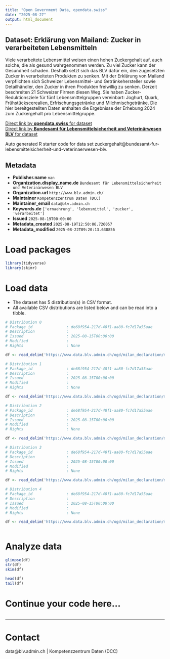 ```yaml
---
title: "Open Government Data, opendata.swiss"
date: "2025-08-27"
output: html_document
---
```


## Dataset: Erklärung von Mailand: Zucker in verarbeiteten Lebensmitteln

Viele verarbeitete Lebensmittel weisen einen hohen Zuckergehalt auf, auch solche, die als gesund wahrgenommen werden. Zu viel Zucker kann der Gesundheit schaden. Deshalb setzt sich das BLV dafür ein, den zugesetzten Zucker in verarbeiteten Produkten zu senken. 
Mit der Erklärung von Mailand verpflichten sich Schweizer Lebensmittel- und Getränkehersteller sowie Detailhändler, den Zucker in ihren Produkten freiwillig zu senken. Derzeit beschreiten 21 Schweizer Firmen diesen Weg. Sie haben Zucker-Reduktionsziele für fünf Lebensmittelgruppen vereinbart: Joghurt, Quark, Frühstückscerealien, Erfrischungsgetränke und Milchmischgetränke.
Die hier bereitgestellten Daten enthalten die Ergebnisse der Erhebung 2024 zum Zuckergehalt pro Lebensmittelgruppe.

[Direct link by **opendata.swiss** for dataset](https://opendata.swiss/de/dataset/erklarung-von-mailand-zucker-in-verarbeiteten-lebensmitteln)<br>
[Direct link by **Bundesamt für Lebensmittelsicherheit und Veterinärwesen BLV** for dataset](https://www.blv.admin.ch/blv/de/home/lebensmittel-und-ernaehrung/ernaehrung/produktzusammensetzung/zuckerreduktion.html)

Auto generated R starter code for data set zuckergehalt@bundesamt-fur-lebensmittelsicherheit-und-veterinaerwesen-blv.

## Metadata

- **Publisher.name** `nan`
- **Organization.display_name.de** `Bundesamt für Lebensmittelsicherheit und Veterinärwesen BLV`
- **Organization.url** `http://www.blv.admin.ch/`
- **Maintainer** `Kompetenzzentrum Daten (DCC)`
- **Maintainer_email** `data@blv.admin.ch`
- **Keywords.de** `['ernaehrung', 'lebensmittel', 'zucker', 'verarbeitet']`
- **Issued** `2025-08-19T00:00:00`
- **Metadata_created** `2025-08-19T12:50:06.726057`
- **Metadata_modified** `2025-08-22T09:20:13.638856`


# Load packages

```r

library(tidyverse)
library(skimr)

```

# Load data

-   The dataset has 5 distribution(s) in CSV format.
-   All available CSV distributions are listed below and can be read into a tibble.

```r

# Distribution 0
# Package_id               : de68f954-217d-48f1-aa80-fc7d17a55aae
# Description              : 
# Issued                   : 2025-08-15T00:00:00
# Modified                 : 
# Rights                   : None

df <- read_delim('https://www.data.blv.admin.ch/ogd/milan_declaration/milan-declaration-sugar-monitoring-2024-breakfast-cereals.csv')

# Distribution 1
# Package_id               : de68f954-217d-48f1-aa80-fc7d17a55aae
# Description              : 
# Issued                   : 2025-08-15T00:00:00
# Modified                 : 
# Rights                   : None

df <- read_delim('https://www.data.blv.admin.ch/ogd/milan_declaration/milan-declaration-sugar-monitoring-2024-dairy-drinks.csv')

# Distribution 2
# Package_id               : de68f954-217d-48f1-aa80-fc7d17a55aae
# Description              : 
# Issued                   : 2025-08-15T00:00:00
# Modified                 : 
# Rights                   : None

df <- read_delim('https://www.data.blv.admin.ch/ogd/milan_declaration/milan-declaration-sugar-monitoring-2024-quark.csv')

# Distribution 3
# Package_id               : de68f954-217d-48f1-aa80-fc7d17a55aae
# Description              : 
# Issued                   : 2025-08-15T00:00:00
# Modified                 : 
# Rights                   : None

df <- read_delim('https://www.data.blv.admin.ch/ogd/milan_declaration/milan-declaration-sugar-monitoring-2024-soft-drinks.csv')

# Distribution 4
# Package_id               : de68f954-217d-48f1-aa80-fc7d17a55aae
# Description              : 
# Issued                   : 2025-08-15T00:00:00
# Modified                 : 
# Rights                   : None

df <- read_delim('https://www.data.blv.admin.ch/ogd/milan_declaration/milan-declaration-sugar-monitoring-2024-yoghurt.csv')



```

# Analyze data

```r

glimpse(df)
str(df)
skim(df)

head(df)
tail(df)

```

# Continue your code here...

```r

```

------------------------------------------------------------------------

# Contact

data@blv.admin.ch | Kompetenzzentrum Daten (DCC)
